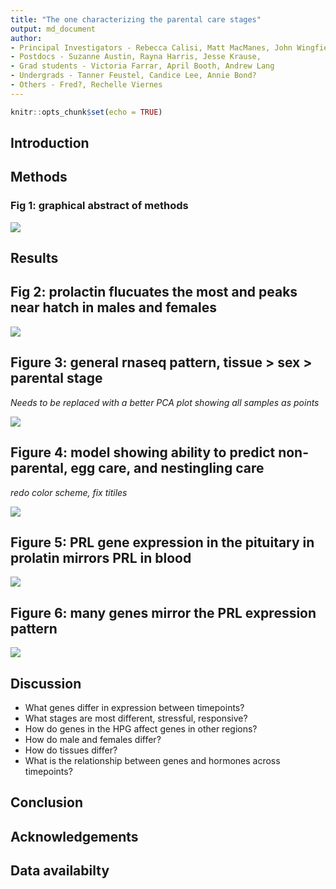 ```yaml
---
title: "The one characterizing the parental care stages"
output: md_document
author:
- Principal Investigators - Rebecca Calisi, Matt MacManes, John Wingfield
- Postdocs - Suzanne Austin, Rayna Harris, Jesse Krause, 
- Grad students - Victoria Farrar, April Booth, Andrew Lang
- Undergrads - Tanner Feustel, Candice Lee, Annie Bond?
- Others - Fred?, Rechelle Viernes
---
```


```r
knitr::opts_chunk$set(echo = TRUE)
```

## Introduction


## Methods

### Fig 1: graphical abstract of methods

![](../figures/images/timeline_timeline.png)


## Results

## Fig 2: prolactin flucuates the most and peaks near hatch in males and females


![](../figures/hormones/characterization-1.png)



## Figure 3: general rnaseq pattern, tissue > sex > parental stage

_Needs to be replaced with a better PCA plot showing all samples as points_

![](../figures/limma/plotMDS-colored-1.png)

## Figure 4: model showing ability to predict non-parental, egg care, and nestingling care

_redo color scheme, fix titiles_


![](../figures/characterization/DoveParentsRNAseq_model2.png)

## Figure 5: PRL gene expression in the pituitary in prolatin mirrors PRL in blood

![](../figures/characterization/prolactin-1.png)


## Figure 6: many genes mirror the PRL expression pattern

![](../figures/sexes/wgcna2-1.png)

## Discussion 

- What genes differ in expression between timepoints?
- What stages are most different, stressful, responsive?
- How do genes in the HPG affect genes in other regions?
- How do male and females differ?
- How do tissues differ?
- What is the relationship between genes and hormones across timepoints?

## Conclusion

## Acknowledgements

## Data availabilty